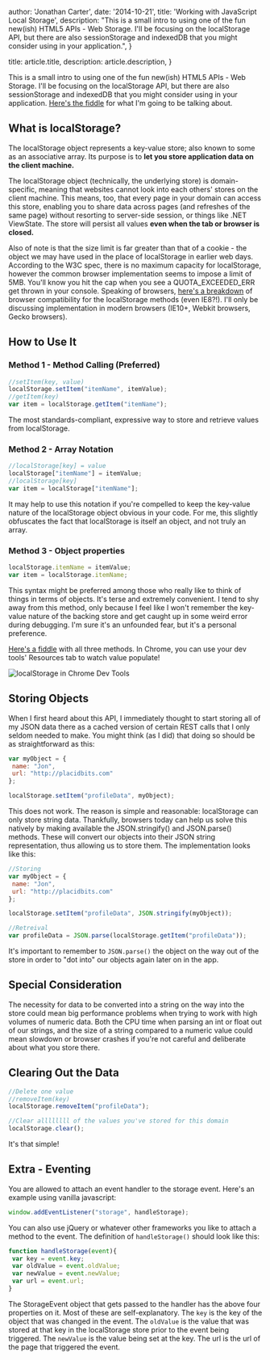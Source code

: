 
 author: 'Jonathan Carter',
 date: '2014-10-21',
 title: 'Working with JavaScript Local Storage',
 description:
  "This is a small intro to using one of the fun new(ish) HTML5 APIs - Web Storage. I'll be focusing on the localStorage API, but there are also sessionStorage and indexedDB that you might consider using in your application.",
}

 title: article.title,
 description: article.description,
}


This is a small intro to using one of the fun new(ish) HTML5 APIs - Web Storage. I'll be focusing on the localStorage API, but there are also sessionStorage and indexedDB that you might consider using in your application. [Here's the fiddle](http://jsfiddle.net/PlacidBits/d1q6vffw/) for what I'm going to be talking about.

## What is localStorage?

The localStorage object represents a key-value store; also known to some as an associative array. Its purpose is to **let you store application data on the client machine.**

The localStorage object (technically, the underlying store) is domain-specific, meaning that websites cannot look into each others' stores on the client machine. This means, too, that every page in your domain can access this store, enabling you to share data across pages (and refreshes of the same page) without resorting to server-side session, or things like .NET ViewState. The store will persist all values **even when the tab or browser is closed.**

Also of note is that the size limit is far greater than that of a cookie - the object we may have used in the place of localStorage in earlier web days. According to the W3C spec, there is no maximum capacity for localStorage, however the common browser implementation seems to impose a limit of 5MB. You'll know you hit the cap when you see a QUOTA_EXCEEDED_ERR get thrown in your console. Speaking of browsers, [here's a breakdown](http://caniuse.com/#search=localstorage) of browser compatibility for the localStorage methods (even IE8?!). I'll only be discussing implementation in modern browsers (IE10+, Webkit browsers, Gecko browsers).

## How to Use It

### Method 1 - Method Calling (Preferred)

``` JavaScript
//setItem(key, value)
localStorage.setItem("itemName", itemValue);
//getItem(key)
var item = localStorage.getItem("itemName");
```

The most standards-compliant, expressive way to store and retrieve values from localStorage. 

### Method 2 - Array Notation

``` JavaScript
//localStorage[key] = value
localStorage["itemName"] = itemValue;
//localStorage[key]
var item = localStorage["itemName"];
```

It may help to use this notation if you're compelled to keep the key-value nature of the localStorage object obvious in your code. For me, this slightly obfuscates the fact that localStorage is itself an object, and not truly an array. 

### Method 3 - Object properties

``` JavaScript
localStorage.itemName = itemValue;
var item = localStorage.itemName;
```

This syntax might be preferred among those who really like to think of things in terms of objects. It's terse and extremely convenient. I tend to shy away from this method, only because I feel like I won't remember the key-value nature of the backing store and get caught up in some weird error during debugging. I'm sure it's an unfounded fear, but it's a personal preference. 

[Here's a fiddle](http://jsfiddle.net/PlacidBits/d1q6vffw/) with all three methods. In Chrome, you can use your dev tools' Resources tab to watch value populate!

<Image src={localStorageImage} alt="localStorage in Chrome Dev Tools" />

## Storing Objects

When I first heard about this API, I immediately thought to start storing all of my JSON data there as a cached version of certain REST calls that I only seldom needed to make. You might think (as I did) that doing so should be as straightforward as this:

``` JavaScript
var myObject = {
 name: "Jon",
 url: "http://placidbits.com"
};

localStorage.setItem("profileData", myObject);
```

This does not work. The reason is simple and reasonable: localStorage can only store string data. Thankfully, browsers today can help us solve this natively by making available the JSON.stringify() and JSON.parse() methods. These will convert our objects into their JSON string representation, thus allowing us to store them. The implementation looks like this:

``` JavaScript
//Storing
var myObject = {
 name: "Jon",
 url: "http://placidbits.com"
};

localStorage.setItem("profileData", JSON.stringify(myObject));

//Retreival
var profileData = JSON.parse(localStorage.getItem("profileData"));
```

It's important to remember to `JSON.parse()` the object on the way out of the store in order to "dot into" our objects again later on in the app. 

## Special Consideration

The necessity for data to be converted into a string on the way into the store could mean big performance problems when trying to work with high volumes of numeric data. Both the CPU time when parsing an int or float out of our strings, and the size of a string compared to a numeric value could mean slowdown or browser crashes if you're not careful and deliberate about what you store there. 

## Clearing Out the Data

``` JavaScript
//Delete one value
//removeItem(key)
localStorage.removeItem("profileData");

//Clear allllllll of the values you've stored for this domain
localStorage.clear();
```

It's that simple! 

## Extra - Eventing

You are allowed to attach an event handler to the storage event. Here's an example using vanilla javascript:

``` JavaScript
window.addEventListener("storage", handleStorage);
```

You can also use jQuery or whatever other frameworks you like to attach a method to the event. The definition of `handleStorage()` should look like this:

``` JavaScript
function handleStorage(event){
 var key = event.key;
 var oldValue = event.oldValue;
 var newValue = event.newValue;
 var url = event.url;
}
```

The StorageEvent object that gets passed to the handler has the above four properties on it. Most of these are self-explanatory. 
The `key` is the key of the object that was changed in the event. The `oldValue` is the value that was stored at that key in the localStorage store prior 
to the event being triggered. The `newValue` is the value being set at the key. The url is the url of the page that triggered the event.